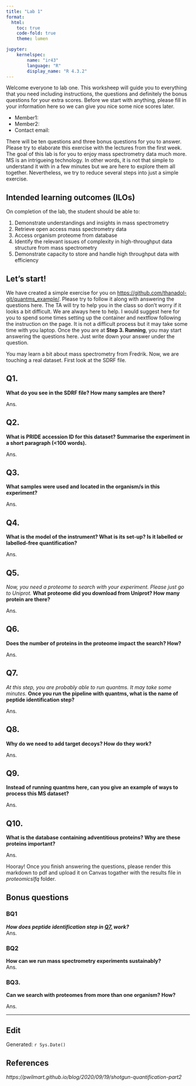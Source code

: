 ```yaml
---
title: "Lab 1"
format: 
  html:
    toc: true
    code-fold: true
    theme: lumen

jupyter:
    kernelspec:
        name: "ir43"
        language: "R"
        display_name: "R 4.3.2"
---
```


Welcome everyone to lab one. This worksheep will guide you to everything that you need including instructions, the questions and definitely the bonus questions for your extra scores. Before we start with anything, please fill in your information here so we can give you nice some nice scores later. 

- Member1:
- Member2: 
- Contact email: 

There will be ten questions and three bonus questions for you to answer. Please try to elaborate this exercise with the lectures from the first week. The goal of this lab is for you to enjoy mass spectrometry data much more. MS is an intrigueing technology. In other words, it is not that simple to understand it with in a few minutes but we are here to explore them all together. Nevertheless, we try to reduce several steps into just a simple exercise. 

## Intended learning outcomes (ILOs)

On completion of the lab, the student should be able to:

1. Demonstrate understandings and insights in mass spectrometry
2. Retrieve open access mass spectrometry data
3. Access organism proteome from database 
4. Identify the relevant issues of complexity in high-throughput data structure from mass spectrometry
5. Demonstrate capacity to store and handle high throughput data with efficiency 

## Let's start! 

We have created a simple exercise for you on <https://github.com/thanadol-git/quantms_example/>. Please try to follow it along with answering the questions here. The TA will try to help you in the class so don't worry if it looks a bit difficult. We are always here to help. I would suggest here for you to spend some times setting up the container and nextflow following the instruction on the page. It is not a difficult process but it may take some time with you laptop. Once the you are at **Step 3. Running**, you may start answering the questions here. Just write down your answer under the question.

You may learn a bit about mass spectrometry from Fredrik. Now, we are touching a real dataset. First look at the SDRF file. 

## Q1. 
**What do you see in the SDRF file? How many samples are there?** 

Ans.

## Q2.
**What is PRIDE accession ID for this dataset? Summarise the experiment in a short paragraph (<100 words).**

Ans. 

## Q3. 
**What samples were used and located in the organism/s in this experiment?**

Ans.

## Q4.
**What is the model of the instrument? What is its set-up? Is it labelled or labelled-free quantification?**

Ans. 

## Q5. 
<em>Now, you need a proteome to search with your experiment. Please just go to Uniprot.</em> **What proteome did you download from Uniprot? How many protein are there?**

Ans. 

## Q6. 
**Does the number of proteins in the proteome impact the search? How?**

Ans. 

## Q7.
<em>At this step, you are probably able to run quantms. It may take some minutes.</em>
**Once you run the pipeline with quantms, what is the name of peptide identification step?**

Ans. 

## Q8. 
**Why do we need to add target decoys? How do they work?**

Ans. 

## Q9. 
**Instead of running quantms here, can you give an example of ways to process this MS dataset?**

Ans. 
 
## Q10.
**What is the database containing adventitious proteins? Why are these proteins important?**

Ans. 


Hooray! Once you finish answering the questions, please render this markdown to pdf and upload it on Canvas togather with the results file in <em>proteomicslfq </em> folder.


## Bonus questions
### BQ1
***How does peptide identification step in [Q7.](## Q7.) work? ***  
Ans. 

### BQ2
**How can we run mass spectrometry experiments sustainably?**  
Ans. 

### BQ3. 
**Can we search with proteomes from more than one organism? How?**

Ans. 

- - -

## Edit
Generated: `r Sys.Date()`

## References
<em>https://pwilmart.github.io/blog/2020/09/19/shotgun-quantification-part2</em>